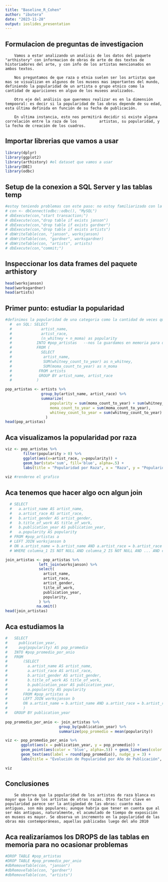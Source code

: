 ```yaml
---
title: "Baseline_R_Cohen"
author: "ibutera"
date: "2023-11-28"
output: ioslides_presentation
---
```


## Formulacion de preguntas de investigacion
```
    Vamos a estar analizando un analisis de los datos del paquete "arthistory" con informacion de obras de arte de dos textos de historiadores del arte, y con info de los artistas mencionados en ambos textos. 

    Nos preguntamos de que raza o etnia suelen ser los artistas que mas se visualizan en algunos de los museos mas importantes del mundo, definiendo la popularidad de un artista o grupo etnico como la cantidad de apariciones en alguo de los museos analizados. 

    Otro eje del análisis que queremos realizar es en la dimensión tempooral: es decir si la popularidad de las obras depende de su edad, esta última definida en función de su fecha de publicación.

    En ultima instancia, esto nos permitirá decidir si existe alguna correlación entre la raza de los          artistas, su popularidad, y la fecha de creación de los cuadros.
```


## Importar librerias que vamos a usar
```r
library(dplyr)
library(ggplot2)
library(arthistory) #el dataset que vamos a usar
library(DBI)
library(odbc)
```

## Setup de la conexion a SQL Server y las tablas temp
```r
#estoy teniendo problemas con este paso: no estoy familiarizado con la librería DBI y al usar Linux no tengo SQL Server en mi computadora. Entiendo que lo que debería hacer es cargar los df del dataset como tablas (hecho acá abajo) y hacer los joins y cálculos con sentencias SQL. Como no puedo cargarlas, lo que voy a hacer es realizar los joins y cálculos con lenguaje R, y escribir cómo se haría con lenguaje SQL:
# con <- dbConnect(odbc::odbc(), "MySQL")
# dbExecute(con,"start transaction;")
# dbExecute(con,"drop table if exists janson")
# dbExecute(con,"drop table if exists gardner")
# dbExecute(con,"drop table if exists artists")
# dbWriteTable(con, "janson", worksjanson)
# dbWriteTable(con, "gardner", worksgardner)
# dbWriteTable(con, "artists", artists)
# dbExecute(con,"commit;")
```

## Inspeccionar los data frames del paquete arthistory
```r
head(worksjanson)
head(worksgardner)
head(artists)
```

## Primer punto: estudiar la popularidad
```r
#definimos la popularidad de una categoria como la cantidad de veces que esta aparece exhibida en un museo
  #  en SQL: SELECT
  #             artist_name,
  #             artist_race,
  #             (n_whitney + n_moma) as popularity
  #           INTO #pop_artistas   --nos la guardamos en memoria para despues.
  #           FROM (
  #             SELECT 
  #              artist_name, 
  #              SUM(whitney_count_to_year) as n_whitney,
  #              SUM(moma_count_to_year) as n_moma
  #            FROM artists
  #            GROUP BY artist_name, artist_race
  #           )

pop_artistas <- artists %>%
                group_by(artist_name, artist_race) %>%
                summarize(
                    popularity = sum(moma_count_to_year) + sum(whitney_count_to_year),
                    moma_count_to_year = sum(moma_count_to_year),
                    whitney_count_to_year = sum(whitney_count_to_year)      
                  )
head(pop_artistas)
```


## Aca visualizamos la popularidad por raza
```r
viz <- pop_artistas %>% 
        filter(popularity > 0) %>%
        ggplot(aes(x=artist_race, y=popularity)) +
        geom_bar(stat='sum', fill='blue', alpha=.5) +
        labs(title = "Popularidad por Raza", x = "Raza", y = "Popularidad")
        
viz #rendereo el grafico
```


## Aca tenemos que hacer algo ocn algun join
```r
  # SELECT
  #   a.artist_name AS artist_name,
  #   a.artist_race AS artist_race,
  #   b.artist_gender AS artist_gender,
  #   b.title_of_work AS title_of_work,
  #   b.publication_year AS publication_year,
  #   a.popularity AS popularity
  # FROM #pop_artistas a
  # LEFT JOIN worksjanson b
  # ON a.artist_name = b.artist_name AND a.artist_race = b.artist_race
  # WHERE columna_1 IS NOT NULL AND columna_2 IS NOT NULL AND ... AND columna_n IS NOT NULL --cada una por separado

join_artistas <- pop_artistas %>%
               left_join(worksjanson) %>%
               select(
                 artist_name,
                 artist_race,
                 artist_gender,
                 title_of_work,
                 publication_year,
                 popularity,
               ) %>%
              na.omit()
head(join_artistas)
```

## Aca estudiamos la 
```r
#   SELECT
#     publication_year,
#     avg(popularity) AS pop_promedio
#   INTO #pop_promedio_por_anio
#   FROM
#       (SELECT
#         a.artist_name AS artist_name,
#         a.artist_race AS artist_race,
#         b.artist_gender AS artist_gender,
#         b.title_of_work AS title_of_work,
#         b.publication_year AS publication_year,
#         a.popularity AS popularity
#       FROM #pop_artistas a
#       LEFT JOIN worksjanson b
#       ON a.artist_name = b.artist_name AND a.artist_race = b.artist_race
#       )
#   GROUP BY publication_year
  
pop_promedio_por_anio <- join_artistas %>%
                        group_by(publication_year) %>%
                        summarize(pop_promedio = mean(popularity))

viz <- pop_promedio_por_anio %>%
       ggplot(aes(x = publication_year, y = pop_promedio)) + 
       geom_point(aes(color = 'blue', alpha=.5)) + geom_line(aes(color = 'blue', alpha=.5)) +
       geom_text(aes(label = round(pop_promedio)), nudge_y = 3) + 
       labs(title = "Evolución de Popularidad por Año de Publicación", x = "Año", y = "Popularidad Promedio")

viz

```


## Conclusiones
```
    Se observa que la popularidad de los artistas de raza blanca es mayor que la de los artistas de otras razas. Otro factor clave en popularidad parece ser la antigüedad de las obras: cuanto más antiguas, son más populares; aunque habría que tener en cuenta que al ser más antiguas, naturalmente, el acumulado de tiempo de exposición en museos es mayor. Se observa un incremento en la popularidad de las obras más contemporáneas, aquellas publicadas luego del año 2010
```

## Aca realizaríamos los DROPS de las tablas en memoria para no ocasionar problemas
```r
#DROP TABLE #pop_artistas
#DROP TABLE #pop_promedio_por_anio
#dbRemoveTable(con, "janson")
#dbRemoveTable(con, "gardner")
#dbRemoveTable(con, "artists")
```
